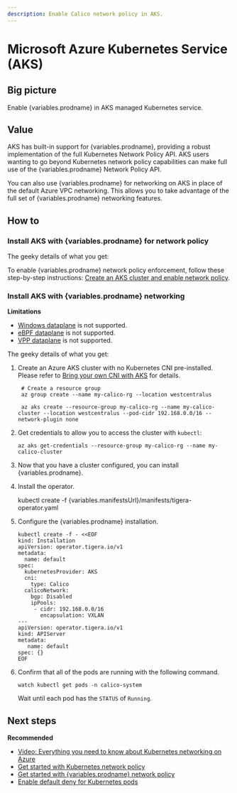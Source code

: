 ```yaml
---
description: Enable Calico network policy in AKS.
---
```



# Microsoft Azure Kubernetes Service (AKS)

## Big picture

Enable {variables.prodname} in AKS managed Kubernetes service.

## Value

AKS has built-in support for {variables.prodname}, providing a robust implementation of the full Kubernetes Network Policy API. AKS users wanting to go beyond Kubernetes network policy capabilities can make full use of the {variables.prodname} Network Policy API.

You can also use {variables.prodname} for networking on AKS in place of the default Azure VPC networking. This allows you to take advantage of the full set of {variables.prodname} networking features.

## How to

### Install AKS with {variables.prodname} for network policy

The geeky details of what you get:

<GeekDetails
  prodname='Calico'
  details='Policy:Calico,IPAM:Azure,CNI:Azure,Overlay:No,Routing:VPC Native,Datastore:Kubernetes'
/>

To enable {variables.prodname} network policy enforcement, follow these step-by-step instructions: [Create an AKS cluster and enable network policy](https://docs.microsoft.com/en-us/azure/aks/use-network-policies).

### Install AKS with {variables.prodname} networking

**Limitations**

- [Windows dataplane](../windows-calico/index.mdx) is not supported.
- [eBPF dataplane](../../../operations/ebpf/use-cases-ebpf.mdx) is not supported.
- [VPP dataplane](https://github.com/projectcalico/vpp-dataplane) is not supported.

The geeky details of what you get:

<GeekDetails
  prodname='Calico'
  details='Policy:Calico,IPAM:Calico,CNI:Calico,Overlay:VXLAN,Routing:Calico,Datastore:Kubernetes'
/>

1. Create an Azure AKS cluster with no Kubernetes CNI pre-installed. Please refer to [Bring your own CNI with AKS](https://docs.microsoft.com/en-us/azure/aks/use-byo-cni?tabs=azure-cli) for details.

   ```
    # Create a resource group
    az group create --name my-calico-rg --location westcentralus

    az aks create --resource-group my-calico-rg --name my-calico-cluster --location westcentralus --pod-cidr 192.168.0.0/16 --network-plugin none
   ```

1. Get credentials to allow you to access the cluster with `kubectl`:

   ```
   az aks get-credentials --resource-group my-calico-rg --name my-calico-cluster
   ```

1. Now that you have a cluster configured, you can install {variables.prodname}.

1. Install the operator.

   <CodeBlock language=''>
   kubectl create -f {variables.manifestsUrl}/manifests/tigera-operator.yaml
   </CodeBlock>

1. Configure the {variables.prodname} installation.

   ```
   kubectl create -f - <<EOF
   kind: Installation
   apiVersion: operator.tigera.io/v1
   metadata:
     name: default
   spec:
     kubernetesProvider: AKS
     cni:
       type: Calico
     calicoNetwork:
       bgp: Disabled
       ipPools:
        - cidr: 192.168.0.0/16
          encapsulation: VXLAN
   ---
   apiVersion: operator.tigera.io/v1
   kind: APIServer
   metadata:
      name: default
   spec: {}
   EOF
   ```

1. Confirm that all of the pods are running with the following command.

   ```
   watch kubectl get pods -n calico-system
   ```

   Wait until each pod has the `STATUS` of `Running`.

## Next steps

**Recommended**

- [Video: Everything you need to know about Kubernetes networking on Azure](https://www.projectcalico.org/everything-you-need-to-know-about-kubernetes-networking-on-azure/)
- [Get started with Kubernetes network policy](../../../network-policy/get-started/kubernetes-policy/kubernetes-network-policy.mdx)
- [Get started with {variables.prodname} network policy](../../../network-policy/get-started/calico-policy/calico-network-policy.mdx)
- [Enable default deny for Kubernetes pods](../../../network-policy/get-started/kubernetes-default-deny.mdx)
